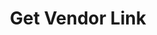 ---
title: "Get Vendor Link"
openapi: "GET /invoice/{invoiceId}/vendorlink"
description: "Get a temporary link to accept an invoice payment. Useful when you want to directly send the vendor a link to the payment acceptance portal."
---